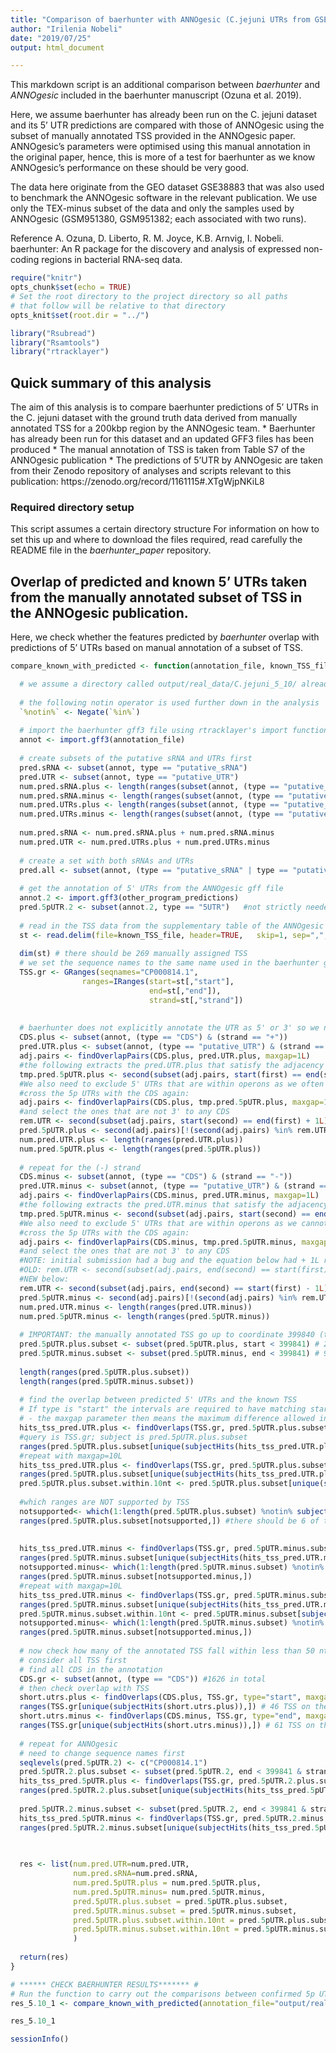 ```yaml
---
title: "Comparison of baerhunter with ANNOgesic (C.jejuni UTRs from GSE38883 dataset"
author: "Irilenia Nobeli"
date: "2019/07/25"
output: html_document

---
```


This markdown script is an additional comparison between *baerhunter* and *ANNOgesic* included in the baerhunter manuscript (Ozuna et al. 2019).

Here, we assume baerhunter has already been run on the C. jejuni dataset and its 5' UTR predictions are compared with those of ANNOgesic using the subset of manually annotated TSS provided in the ANNOgesic paper. ANNOgesic's parameters were optimised using this manual annotation in the original paper, hence, this is more of a test for baerhunter as we know ANNOgesic's performance on these should be very good.

The data here originate from the  GEO dataset GSE38883 that was also used to benchmark the ANNOgesic software in the relevant publication. We use only the TEX-minus subset of the data and only the samples used by ANNOgesic (GSM951380, GSM951382; each associated with two runs).

Reference
A. Ozuna, D. Liberto, R. M. Joyce, K.B. Arnvig, I. Nobeli. baerhunter: An R package for the discovery and analysis of expressed non-coding regions in bacterial RNA-seq data.

```r
require("knitr")
opts_chunk$set(echo = TRUE)
# Set the root directory to the project directory so all paths
# that follow will be relative to that directory
opts_knit$set(root.dir = "../")
```

```r
library("Rsubread")
library("Rsamtools")
library("rtracklayer")


```

## Quick summary of this analysis
The aim of this analysis is to compare baerhunter predictions of 5' UTRs in the C. jejuni dataset with the ground truth data derived from manually annotated TSS for a 200kbp region by the ANNOgesic team.
* Baerhunter has already been run for this dataset and an updated GFF3 files has been produced
* The manual annotation of TSS is taken from Table S7 of the ANNOgesic publication
* The predictions of 5'UTR by ANNOgesic are taken from their Zenodo repository of analyses and scripts relevant to this publication: https://zenodo.org/record/1161115#.XTgWjpNKiL8


### Required directory setup
This script assumes a certain directory structure For information on how to set this up and where to download the files required, read carefully the README file in the *baerhunter_paper* repository.


## Overlap of predicted and known 5' UTRs taken from the manually annotated subset of TSS in the ANNOgesic publication. 
Here, we check whether the features predicted by *baerhunter* overlap with predictions of 5' UTRs based on manual annotation of a subset of TSS. 

```r
compare_known_with_predicted <- function(annotation_file, known_TSS_file, other_program_predictions, maxgap=1L) {

  # we assume a directory called output/real_data/C.jejuni_5_10/ already exists 
  
  # the following notin operator is used further down in the analysis
  `%notin%` <- Negate(`%in%`)
  
  # import the baerhunter gff3 file using rtracklayer's import function
  annot <- import.gff3(annotation_file)
  
  # create subsets of the putative sRNA and UTRs first
  pred.sRNA <- subset(annot, type == "putative_sRNA")
  pred.UTR <- subset(annot, type == "putative_UTR")
  num.pred.sRNA.plus <- length(ranges(subset(annot, (type == "putative_sRNA") & (strand == "+")) ) ) 
  num.pred.sRNA.minus <- length(ranges(subset(annot, (type == "putative_sRNA") & (strand == "-")) ) ) 
  num.pred.UTRs.plus <- length(ranges(subset(annot, (type == "putative_UTR") & (strand == "+")) ) ) 
  num.pred.UTRs.minus <- length(ranges(subset(annot, (type == "putative_UTR") & (strand == "-")) ) ) 
  
  num.pred.sRNA <- num.pred.sRNA.plus + num.pred.sRNA.minus
  num.pred.UTR <- num.pred.UTRs.plus + num.pred.UTRs.minus
 
  # create a set with both sRNAs and UTRs
  pred.all <- subset(annot, (type == "putative_sRNA" | type == "putative_UTR"))
   
  # get the annotation of 5' UTRs from the ANNOgesic gff file
  annot.2 <- import.gff3(other_program_predictions)
  pred.5pUTR.2 <- subset(annot.2, type == "5UTR")   #not strictly needed as file only contains these predictions (there should be 560 predictions)
  
  # read in the TSS data from the supplementary table of the ANNOgesic publication
  st <- read.delim(file=known_TSS_file, header=TRUE,   skip=1, sep=",",  colClasses = c("character", "character", "character", "numeric", "numeric", "character", "character", "character"), comment.char = "#")
  
  dim(st) # there should be 269 manually assigned TSS
  # we set the sequence names to the same name used in the baerhunter gff
  TSS.gr <- GRanges(seqnames="CP000814.1",  
                ranges=IRanges(start=st[,"start"], 
                               end=st[,"end"]), 
                               strand=st[,"strand"])
  
   
  # baerhunter does not explicitly annotate the UTR as 5' or 3' so we need to isolate the 5' ones first (as we only have evidence for those when using TSS)
  CDS.plus <- subset(annot, (type == "CDS") & (strand == "+"))
  pred.UTR.plus <- subset(annot, (type == "putative_UTR") & (strand == "+"))
  adj.pairs <- findOverlapPairs(CDS.plus, pred.UTR.plus, maxgap=1L)
  #the following extracts the pred.UTR.plus that satisfy the adjacency condition
  tmp.pred.5pUTR.plus <- second(subset(adj.pairs, start(first) == end(second) + 1L))
  #We also need to exclude 5' UTRs that are within operons as we often cannot tell whether they belong to the upstream or downstream gene and there is usually no TSS associated with them
  #cross the 5p UTRs with the CDS again:
  adj.pairs <- findOverlapPairs(CDS.plus, tmp.pred.5pUTR.plus, maxgap=1L)
  #and select the ones that are not 3' to any CDS
  rem.UTR <- second(subset(adj.pairs, start(second) == end(first) + 1L))
  pred.5pUTR.plus <- second(adj.pairs)[!(second(adj.pairs) %in% rem.UTR),]
  num.pred.UTR.plus <- length(ranges(pred.UTR.plus))
  num.pred.5pUTR.plus <- length(ranges(pred.5pUTR.plus))
  
  # repeat for the (-) strand
  CDS.minus <- subset(annot, (type == "CDS") & (strand == "-"))
  pred.UTR.minus <- subset(annot, (type == "putative_UTR") & (strand == "-"))
  adj.pairs <- findOverlapPairs(CDS.minus, pred.UTR.minus, maxgap=1L)
  #the following extracts the pred.UTR.minus that satisfy the adjacency condition
  tmp.pred.5pUTR.minus <- second(subset(adj.pairs, start(second) == end(first) + 1L))
  #We also need to exclude 5' UTRs that are within operons as we cannot tell whether they belong to the upstream or downstream gene and there is usually no TSS associated with them
  #cross the 5p UTRs with the CDS again:
  adj.pairs <- findOverlapPairs(CDS.minus, tmp.pred.5pUTR.minus, maxgap=1L)
  #and select the ones that are not 3' to any CDS
  #NOTE: initial submission had a bug and the equation below had + 1L rather than -1L so no UTRs were removed from the minus strand.
  #OLD: rem.UTR <- second(subset(adj.pairs, end(second) == start(first) + 1L))
  #NEW below:
  rem.UTR <- second(subset(adj.pairs, end(second) == start(first) - 1L))
  pred.5pUTR.minus <- second(adj.pairs)[!(second(adj.pairs) %in% rem.UTR),]
  num.pred.UTR.minus <- length(ranges(pred.UTR.minus))
  num.pred.5pUTR.minus <- length(ranges(pred.5pUTR.minus))
  
  # IMPORTANT: the manually annotated TSS go up to coordinate 399840 (they are only a subset of all TSS predicted by 5' sequencing), hence we need to compare our predictions only up to that point in the genomic sequence
  pred.5pUTR.plus.subset <- subset(pred.5pUTR.plus, start < 399841) # 24 left
  pred.5pUTR.minus.subset <- subset(pred.5pUTR.minus, end < 399841) # 9 left
  
  length(ranges(pred.5pUTR.plus.subset))
  length(ranges(pred.5pUTR.minus.subset))
  
  # find the overlap between predicted 5' UTRs and the known TSS
  # If type is "start" the intervals are required to have matching starts
  # - the maxgap parameter then means the maximum difference allowed in the starts
  hits_tss_pred.UTR.plus <- findOverlaps(TSS.gr, pred.5pUTR.plus.subset, type="start", maxgap=maxgap)
  #query is TSS.gr; subject is pred.5pUTR.plus.subset
  ranges(pred.5pUTR.plus.subset[unique(subjectHits(hits_tss_pred.UTR.plus)) ,]) #15 of the 24 are within 10 bases of a TSS
  #repeat with maxgap=10L
  hits_tss_pred.UTR.plus <- findOverlaps(TSS.gr, pred.5pUTR.plus.subset, type="start", maxgap=10L)
  ranges(pred.5pUTR.plus.subset[unique(subjectHits(hits_tss_pred.UTR.plus)) ,])
  pred.5pUTR.plus.subset.within.10nt <- pred.5pUTR.plus.subset[unique(subjectHits(hits_tss_pred.UTR.plus)) ,]
  
  #which ranges are NOT supported by TSS
  notsupported<- which(1:length(pred.5pUTR.plus.subset) %notin% subjectHits(hits_tss_pred.UTR.plus))
  ranges(pred.5pUTR.plus.subset[notsupported,]) #there should be 6 of them at maxgap=10L
         
  
  hits_tss_pred.UTR.minus <- findOverlaps(TSS.gr, pred.5pUTR.minus.subset, type="end", maxgap=maxgap)
  ranges(pred.5pUTR.minus.subset[unique(subjectHits(hits_tss_pred.UTR.minus)) ,]) 
  notsupported.minus<- which(1:length(pred.5pUTR.minus.subset) %notin% subjectHits(hits_tss_pred.UTR.minus))
  ranges(pred.5pUTR.minus.subset[notsupported.minus,])
  #repeat with maxgap=10L
  hits_tss_pred.UTR.minus <- findOverlaps(TSS.gr, pred.5pUTR.minus.subset, type="end", maxgap=10L)
  ranges(pred.5pUTR.minus.subset[unique(subjectHits(hits_tss_pred.UTR.minus)) ,]) #5 of the 9 are within 10 bases of a TSS
  pred.5pUTR.minus.subset.within.10nt <- pred.5pUTR.minus.subset[subjectHits(hits_tss_pred.UTR.minus) ,]
  notsupported.minus<- which(1:length(pred.5pUTR.minus.subset) %notin% subjectHits(hits_tss_pred.UTR.minus))
  ranges(pred.5pUTR.minus.subset[notsupported.minus,])
  
  # now check how many of the annotated TSS fall within less than 50 nt of a CDS start and hence couldn't be counted by baehunter
  # consider all TSS first
  # find all CDS in the annotation
  CDS.gr <- subset(annot, (type == "CDS")) #1626 in total
  # then check overlap with TSS
  short.utrs.plus <- findOverlaps(CDS.plus, TSS.gr, type="start", maxgap=49L) 
  ranges(TSS.gr[unique(subjectHits(short.utrs.plus)),]) # 46 TSS on the (+) strand would correspond to 5' UTRs that are too short
  short.utrs.minus <- findOverlaps(CDS.minus, TSS.gr, type="end", maxgap=49L) 
  ranges(TSS.gr[unique(subjectHits(short.utrs.minus)),]) # 61 TSS on the (-) strand would correspond to 5' UTRs that are too short
  
  # repeat for ANNOgesic
  # need to change sequence names first
  seqlevels(pred.5pUTR.2) <- c("CP000814.1")
  pred.5pUTR.2.plus.subset <- subset(pred.5pUTR.2, end < 399841 & strand=="+")
  hits_tss_pred.5pUTR.plus <- findOverlaps(TSS.gr, pred.5pUTR.2.plus.subset, type="start", maxgap=maxgap) # 70 hits for maxgap=5
  ranges(pred.5pUTR.2.plus.subset[unique(subjectHits(hits_tss_pred.5pUTR.plus)) ,]) #68 hits
  
  pred.5pUTR.2.minus.subset <- subset(pred.5pUTR.2, end < 399841 & strand=="-")
  hits_tss_pred.5pUTR.minus <- findOverlaps(TSS.gr, pred.5pUTR.2.minus.subset, type="end", maxgap=maxgap) # 74 hits for maxgap=5
  ranges(pred.5pUTR.2.minus.subset[unique(subjectHits(hits_tss_pred.5pUTR.minus)) ,]) #74 hits
  
  

  res <- list(num.pred.UTR=num.pred.UTR, 
              num.pred.sRNA=num.pred.sRNA, 
              num.pred.5pUTR.plus = num.pred.5pUTR.plus, 
              num.pred.5pUTR.minus= num.pred.5pUTR.minus,
              pred.5pUTR.plus.subset = pred.5pUTR.plus.subset,
              pred.5pUTR.minus.subset = pred.5pUTR.minus.subset,
              pred.5pUTR.plus.subset.within.10nt = pred.5pUTR.plus.subset.within.10nt,
              pred.5pUTR.minus.subset.within.10nt = pred.5pUTR.minus.subset.within.10nt
              )
  
  return(res)
}

# ****** CHECK BAERHUNTER RESULTS******* #
# Run the function to carry out the comparisons between confirmed 5p UTRs and predicted ones for both ANNOgesic and baerhunter using Jaccard indices
res_5.10_1 <- compare_known_with_predicted(annotation_file="output/real_data/C.jejuni_5_10.gff3", maxgap=5L, known_TSS_file ="data/ANNOgesic_Table_S7_TSS_C.jejuni.csv", other_program_predictions="data/ANNOgesic_NC_009839.1_5UTR.gff")

res_5.10_1

```


```r
sessionInfo()

```


